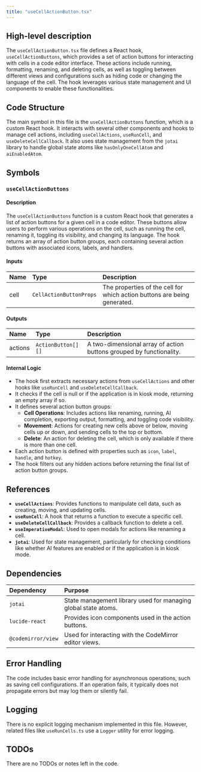 ```yaml
---
title: "useCellActionButton.tsx"
---
```


## High-level description

The `useCellActionButton.tsx` file defines a React hook, `useCellActionButtons`, which provides a set of action buttons for interacting with cells in a code editor interface. These actions include running, formatting, renaming, and deleting cells, as well as toggling between different views and configurations such as hiding code or changing the language of the cell. The hook leverages various state management and UI components to enable these functionalities.

## Code Structure

The main symbol in this file is the `useCellActionButtons` function, which is a custom React hook. It interacts with several other components and hooks to manage cell actions, including `useCellActions`, `useRunCell`, and `useDeleteCellCallback`. It also uses state management from the `jotai` library to handle global state atoms like `hasOnlyOneCellAtom` and `aiEnabledAtom`.

## Symbols

### `useCellActionButtons`
#### Description
The `useCellActionButtons` function is a custom React hook that generates a list of action buttons for a given cell in a code editor. These buttons allow users to perform various operations on the cell, such as running the cell, renaming it, toggling its visibility, and changing its language. The hook returns an array of action button groups, each containing several action buttons with associated icons, labels, and handlers.

#### Inputs
| Name | Type | Description |
|:-----|:-----|:------------|
| cell | `CellActionButtonProps` | The properties of the cell for which action buttons are being generated. |

#### Outputs
| Name | Type | Description |
|:-----|:-----|:------------|
| actions | `ActionButton[][]` | A two-dimensional array of action buttons grouped by functionality. |

#### Internal Logic
- The hook first extracts necessary actions from `useCellActions` and other hooks like `useRunCell` and `useDeleteCellCallback`.
- It checks if the cell is null or if the application is in kiosk mode, returning an empty array if so.
- It defines several action button groups:
  - **Cell Operations**: Includes actions like renaming, running, AI completion, exporting output, formatting, and toggling code visibility.
  - **Movement**: Actions for creating new cells above or below, moving cells up or down, and sending cells to the top or bottom.
  - **Delete**: An action for deleting the cell, which is only available if there is more than one cell.
- Each action button is defined with properties such as `icon`, `label`, `handle`, and `hotkey`.
- The hook filters out any hidden actions before returning the final list of action button groups.

## References

- **`useCellActions`**: Provides functions to manipulate cell data, such as creating, moving, and updating cells.
- **`useRunCell`**: A hook that returns a function to execute a specific cell.
- **`useDeleteCellCallback`**: Provides a callback function to delete a cell.
- **`useImperativeModal`**: Used to open modals for actions like renaming a cell.
- **`jotai`**: Used for state management, particularly for checking conditions like whether AI features are enabled or if the application is in kiosk mode.

## Dependencies

| Dependency | Purpose |
|:-----------|:--------|
| `jotai` | State management library used for managing global state atoms. |
| `lucide-react` | Provides icon components used in the action buttons. |
| `@codemirror/view` | Used for interacting with the CodeMirror editor views. |

## Error Handling

The code includes basic error handling for asynchronous operations, such as saving cell configurations. If an operation fails, it typically does not propagate errors but may log them or silently fail.

## Logging

There is no explicit logging mechanism implemented in this file. However, related files like `useRunCells.ts` use a `Logger` utility for error logging.

## TODOs

There are no TODOs or notes left in the code.